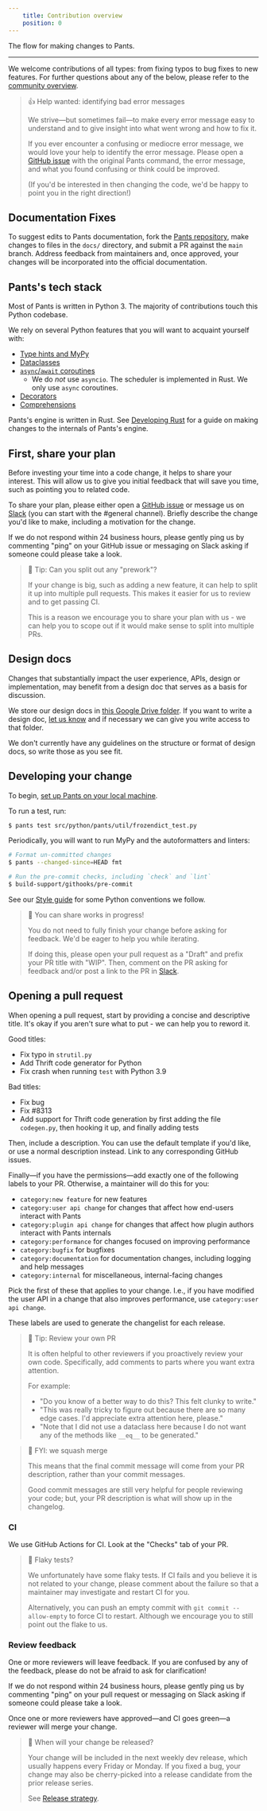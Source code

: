 ```yaml
---
    title: Contribution overview
    position: 0
---
```


The flow for making changes to Pants.

---

We welcome contributions of all types: from fixing typos to bug fixes to new features. For further questions about any of the below, please refer to the [community overview](doc:the-pants-community).

> 👍 Help wanted: identifying bad error messages
> 
> We strive—but sometimes fail—to make every error message easy to understand and to give insight into what went wrong and how to fix it.
> 
> If you ever encounter a confusing or mediocre error message, we would love your help to identify the error message. Please open a [GitHub issue](https://github.com/pantsbuild/pants/issues) with the original Pants command, the error message, and what you found confusing or think could be improved.
> 
> (If you'd be interested in then changing the code, we'd be happy to point you in the right direction!)

Documentation Fixes
-------------------

To suggest edits to Pants documentation, fork the [Pants repository](https://github.com/pantsbuild/pants), make changes to files in the `docs/` directory, and submit a PR against the `main` branch. Address feedback from maintainers and, once approved, your changes will be incorporated into the official documentation.

Pants's tech stack
------------------

Most of Pants is written in Python 3. The majority of contributions touch this Python codebase.

We rely on several Python features that you will want to acquaint yourself with:

- [Type hints and MyPy](https://mypy.readthedocs.io/en/stable/)
- [Dataclasses](https://realpython.com/python-data-classes/)
- [`async`/`await` coroutines](https://www.python.org/dev/peps/pep-0492)
  - We do _not_ use `asyncio`. The scheduler is implemented in Rust. We only use `async` coroutines.
- [Decorators](https://realpython.com/primer-on-python-decorators/)
- [Comprehensions](https://www.geeksforgeeks.org/comprehensions-in-python/)

Pants's engine is written in Rust. See [Developing Rust](doc:contributions-rust) for a guide on making changes to the internals of Pants's engine.

First, share your plan
----------------------

Before investing your time into a code change, it helps to share your interest. This will allow us to give you initial feedback that will save you time, such as pointing you to related code.

To share your plan, please either open a [GitHub issue](https://github.com/pantsbuild/pants/issues) or message us on [Slack](doc:getting-help#slack) (you can start with the #general channel). Briefly describe the change you'd like to make, including a motivation for the change.

If we do not respond within 24 business hours, please gently ping us by commenting "ping" on your GitHub issue or messaging on Slack asking if someone could please take a look.

> 📘 Tip: Can you split out any "prework"?
> 
> If your change is big, such as adding a new feature, it can help to split it up into multiple pull requests. This makes it easier for us to review and to get passing CI.
> 
> This is a reason we encourage you to share your plan with us - we can help you to scope out if it would make sense to split into multiple PRs.

Design docs
-----------

Changes that substantially impact the user experience, APIs, design or implementation, may benefit from a design doc that serves as a basis for discussion. 

We store our design docs in [this Google Drive folder](https://drive.google.com/drive/folders/1LtA1EVPvalmfQ5AIDOqGRR3LV86_qCRZ). If you want to write a design doc, [let us know](https://www.pantsbuild.org/docs/getting-help) and if necessary we can give you write access to that folder.

We don't currently have any guidelines on the structure or format of design docs, so write those as you see fit.

Developing your change
----------------------

To begin, [set up Pants on your local machine](doc:contributor-setup).

To run a test, run:

```bash
$ pants test src/python/pants/util/frozendict_test.py
```

Periodically, you will want to run MyPy and the autoformatters and linters:

```bash
# Format un-committed changes
$ pants --changed-since=HEAD fmt

# Run the pre-commit checks, including `check` and `lint`
$ build-support/githooks/pre-commit
```

See our [Style guide](doc:style-guide) for some Python conventions we follow.

> 📘 You can share works in progress!
> 
> You do not need to fully finish your change before asking for feedback. We'd be eager to help you while iterating.
> 
> If doing this, please open your pull request as a "Draft" and prefix your PR title with "WIP". Then, comment on the PR asking for feedback and/or post a link to the PR in [Slack](doc:the-pants-community).

Opening a pull request
----------------------

When opening a pull request, start by providing a concise and descriptive title. It's okay if you aren't sure what to put - we can help you to reword it. 

Good titles:

- Fix typo in `strutil.py`
- Add Thrift code generator for Python
- Fix crash when running `test` with Python 3.9

Bad titles:

- Fix bug
- Fix #8313
- Add support for Thrift code generation by first adding the file `codegen.py`, then hooking it up, and finally adding tests

Then, include a description. You can use the default template if you'd like, or use a normal description instead. Link to any corresponding GitHub issues.

Finally—if you have the permissions—add exactly one of the following labels to your PR. Otherwise, a maintainer will do this for you:

- `category:new feature` for new features
- `category:user api change` for changes that affect how end-users interact with Pants
- `category:plugin api change` for changes that affect how plugin authors interact with Pants internals
- `category:performance` for changes focused on improving performance
- `category:bugfix` for bugfixes
- `category:documentation` for documentation changes, including logging and help messages
- `category:internal` for miscellaneous, internal-facing changes

Pick the first of these that applies to your change. I.e., if you have modified the user API in a change that also improves performance, use `category:user api change`.

These labels are used to generate the changelist for each release.

> 📘 Tip: Review your own PR
> 
> It is often helpful to other reviewers if you proactively review your own code. Specifically, add comments to parts where you want extra attention.
> 
> For example:
> 
> - "Do you know of a better way to do this? This felt clunky to write."
> - "This was really tricky to figure out because there are so many edge cases. I'd appreciate extra attention here, please."
> - "Note that I did not use a dataclass here because I do not want any of the methods like `__eq__` to be generated."

> 📘 FYI: we squash merge
> 
> This means that the final commit message will come from your PR description, rather than your commit messages. 
> 
> Good commit messages are still very helpful for people reviewing your code; but, your PR description is what will show up in the changelog.

### CI

We use GitHub Actions for CI. Look at the "Checks" tab of your PR.

> 📘 Flaky tests?
> 
> We unfortunately have some flaky tests. If CI fails and you believe it is not related to your change, please comment about the failure so that a maintainer may investigate and restart CI for you.
> 
> Alternatively, you can push an empty commit with `git commit --allow-empty` to force CI to restart. Although we encourage you to still point out the flake to us.

### Review feedback

One or more reviewers will leave feedback. If you are confused by any of the feedback, please do not be afraid to ask for clarification!

If we do not respond within 24 business hours, please gently ping us by commenting "ping" on your pull request or messaging on Slack asking if someone could please take a look.

Once one or more reviewers have approved—and CI goes green—a reviewer will merge your change.

> 📘 When will your change be released?
> 
> Your change will be included in the next weekly dev release, which usually happens every Friday or Monday. If you fixed a bug, your change may also be cherry-picked into a release candidate from the prior release series.
> 
> See [Release strategy](doc:release-strategy).
